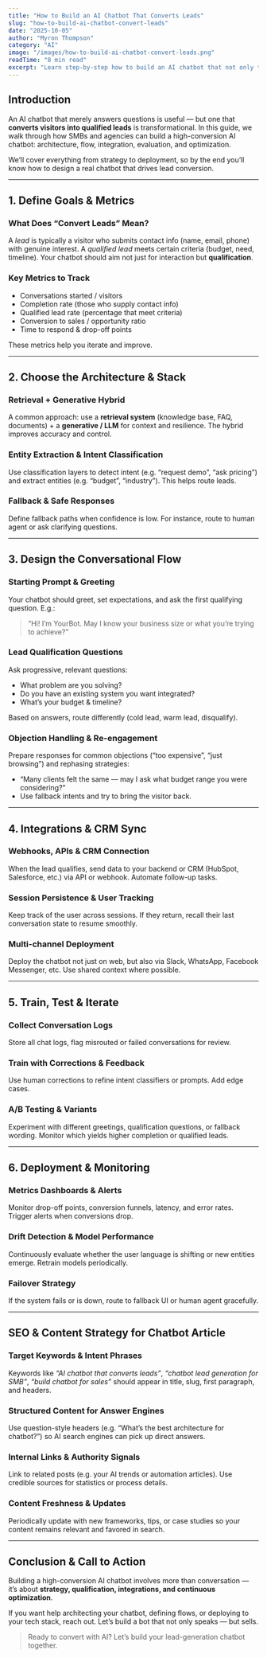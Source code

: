 ```yaml
---
title: "How to Build an AI Chatbot That Converts Leads"
slug: "how-to-build-ai-chatbot-convert-leads"
date: "2025-10-05"
author: "Myron Thompson"
category: "AI"
image: "/images/how-to-build-ai-chatbot-convert-leads.png"
readTime: "8 min read"
excerpt: "Learn step-by-step how to build an AI chatbot that not only talks, but qualifies and converts leads for your business."
---
```


## Introduction

An AI chatbot that merely answers questions is useful — but one that **converts visitors into qualified leads** is transformational. In this guide, we walk through how SMBs and agencies can build a high-conversion AI chatbot: architecture, flow, integration, evaluation, and optimization.

We’ll cover everything from strategy to deployment, so by the end you’ll know how to design a real chatbot that drives lead conversion.

---

## 1. Define Goals & Metrics

### What Does “Convert Leads” Mean?

A *lead* is typically a visitor who submits contact info (name, email, phone) with genuine interest. A *qualified lead* meets certain criteria (budget, need, timeline). Your chatbot should aim not just for interaction but **qualification**.

### Key Metrics to Track

- Conversations started / visitors  
- Completion rate (those who supply contact info)  
- Qualified lead rate (percentage that meet criteria)  
- Conversion to sales / opportunity ratio  
- Time to respond & drop-off points  

These metrics help you iterate and improve.

---

## 2. Choose the Architecture & Stack

### Retrieval + Generative Hybrid

A common approach: use a **retrieval system** (knowledge base, FAQ, documents) + a **generative / LLM** for context and resilience. The hybrid improves accuracy and control.

### Entity Extraction & Intent Classification

Use classification layers to detect intent (e.g. “request demo”, “ask pricing”) and extract entities (e.g. “budget”, “industry”). This helps route leads.

### Fallback & Safe Responses

Define fallback paths when confidence is low. For instance, route to human agent or ask clarifying questions.

---

## 3. Design the Conversational Flow

### Starting Prompt & Greeting

Your chatbot should greet, set expectations, and ask the first qualifying question. E.g.:
> “Hi! I’m YourBot. May I know your business size or what you’re trying to achieve?”  

### Lead Qualification Questions

Ask progressive, relevant questions:
- What problem are you solving?  
- Do you have an existing system you want integrated?  
- What’s your budget & timeline?  

Based on answers, route differently (cold lead, warm lead, disqualify).

### Objection Handling & Re-engagement

Prepare responses for common objections (“too expensive”, “just browsing”) and rephasing strategies:
- “Many clients felt the same — may I ask what budget range you were considering?”  
- Use fallback intents and try to bring the visitor back.

---

## 4. Integrations & CRM Sync

### Webhooks, APIs & CRM Connection

When the lead qualifies, send data to your backend or CRM (HubSpot, Salesforce, etc.) via API or webhook. Automate follow-up tasks.

### Session Persistence & User Tracking

Keep track of the user across sessions. If they return, recall their last conversation state to resume smoothly.

### Multi-channel Deployment

Deploy the chatbot not just on web, but also via Slack, WhatsApp, Facebook Messenger, etc. Use shared context where possible.

---

## 5. Train, Test & Iterate

### Collect Conversation Logs

Store all chat logs, flag misrouted or failed conversations for review.

### Train with Corrections & Feedback

Use human corrections to refine intent classifiers or prompts. Add edge cases.

### A/B Testing & Variants

Experiment with different greetings, qualification questions, or fallback wording. Monitor which yields higher completion or qualified leads.

---

## 6. Deployment & Monitoring

### Metrics Dashboards & Alerts

Monitor drop-off points, conversion funnels, latency, and error rates. Trigger alerts when conversions drop.

### Drift Detection & Model Performance

Continuously evaluate whether the user language is shifting or new entities emerge. Retrain models periodically.

### Failover Strategy

If the system fails or is down, route to fallback UI or human agent gracefully.

---

## SEO & Content Strategy for Chatbot Article

### Target Keywords & Intent Phrases

Keywords like *“AI chatbot that converts leads”*, *“chatbot lead generation for SMB”*, *“build chatbot for sales”* should appear in title, slug, first paragraph, and headers.

### Structured Content for Answer Engines

Use question-style headers (e.g. “What’s the best architecture for chatbot?”) so AI search engines can pick up direct answers.

### Internal Links & Authority Signals

Link to related posts (e.g. your AI trends or automation articles). Use credible sources for statistics or process details.

### Content Freshness & Updates

Periodically update with new frameworks, tips, or case studies so your content remains relevant and favored in search.

---

## Conclusion & Call to Action

Building a high-conversion AI chatbot involves more than conversation — it’s about **strategy, qualification, integrations, and continuous optimization**.  

If you want help architecting your chatbot, defining flows, or deploying to your tech stack, reach out. Let’s build a bot that not only speaks — but sells.

> Ready to convert with AI? Let’s build your lead-generation chatbot together.
